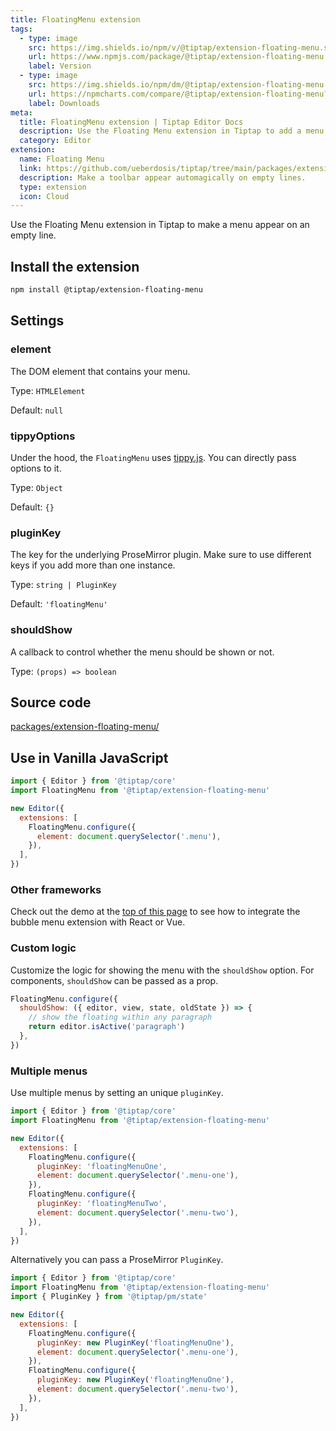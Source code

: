 ```yaml
---
title: FloatingMenu extension
tags:
  - type: image
    src: https://img.shields.io/npm/v/@tiptap/extension-floating-menu.svg?label=version
    url: https://www.npmjs.com/package/@tiptap/extension-floating-menu
    label: Version
  - type: image
    src: https://img.shields.io/npm/dm/@tiptap/extension-floating-menu.svg
    url: https://npmcharts.com/compare/@tiptap/extension-floating-menu?minimal=true
    label: Downloads
meta:
  title: FloatingMenu extension | Tiptap Editor Docs
  description: Use the Floating Menu extension in Tiptap to add a menu that appears on empty lines. Learn more in the docs.
  category: Editor
extension:
  name: Floating Menu
  link: https://github.com/ueberdosis/tiptap/tree/main/packages/extension-floating-menu
  description: Make a toolbar appear automagically on empty lines.
  type: extension
  icon: Cloud
---
```



Use the Floating Menu extension in Tiptap to make a menu appear on an empty line.

<CodeDemo path="/Extensions/FloatingMenu" />

## Install the extension

```bash
npm install @tiptap/extension-floating-menu
```

## Settings

### element

The DOM element that contains your menu.

Type: `HTMLElement`

Default: `null`

### tippyOptions

Under the hood, the `FloatingMenu` uses [tippy.js](https://atomiks.github.io/tippyjs/v6/all-props/). You can directly pass options to it.

Type: `Object`

Default: `{}`

### pluginKey

The key for the underlying ProseMirror plugin. Make sure to use different keys if you add more than one instance.

Type: `string | PluginKey`

Default: `'floatingMenu'`

### shouldShow

A callback to control whether the menu should be shown or not.

Type: `(props) => boolean`

## Source code

[packages/extension-floating-menu/](https://github.com/ueberdosis/tiptap/blob/main/packages/extension-floating-menu/)

## Use in Vanilla JavaScript

```js
import { Editor } from '@tiptap/core'
import FloatingMenu from '@tiptap/extension-floating-menu'

new Editor({
  extensions: [
    FloatingMenu.configure({
      element: document.querySelector('.menu'),
    }),
  ],
})
```

### Other frameworks

Check out the demo at the [top of this page](#) to see how to integrate the bubble menu extension with React or Vue.

### Custom logic

Customize the logic for showing the menu with the `shouldShow` option. For components, `shouldShow` can be passed as a prop.

```js
FloatingMenu.configure({
  shouldShow: ({ editor, view, state, oldState }) => {
    // show the floating within any paragraph
    return editor.isActive('paragraph')
  },
})
```

### Multiple menus

Use multiple menus by setting an unique `pluginKey`.

```js
import { Editor } from '@tiptap/core'
import FloatingMenu from '@tiptap/extension-floating-menu'

new Editor({
  extensions: [
    FloatingMenu.configure({
      pluginKey: 'floatingMenuOne',
      element: document.querySelector('.menu-one'),
    }),
    FloatingMenu.configure({
      pluginKey: 'floatingMenuTwo',
      element: document.querySelector('.menu-two'),
    }),
  ],
})
```

Alternatively you can pass a ProseMirror `PluginKey`.

```js
import { Editor } from '@tiptap/core'
import FloatingMenu from '@tiptap/extension-floating-menu'
import { PluginKey } from '@tiptap/pm/state'

new Editor({
  extensions: [
    FloatingMenu.configure({
      pluginKey: new PluginKey('floatingMenuOne'),
      element: document.querySelector('.menu-one'),
    }),
    FloatingMenu.configure({
      pluginKey: new PluginKey('floatingMenuOne'),
      element: document.querySelector('.menu-two'),
    }),
  ],
})
```

